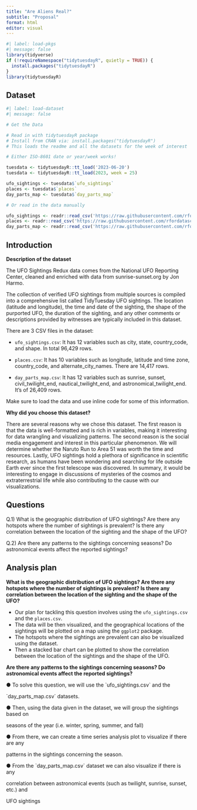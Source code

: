 ```yaml
---
title: "Are Aliens Real?"
subtitle: "Proposal"
format: html
editor: visual
---
```


```r
#| label: load-pkgs
#| message: false
library(tidyverse)
if (!requireNamespace("tidytuesdayR", quietly = TRUE)) {
  install.packages("tidytuesdayR")
}
library(tidytuesdayR)
```

## Dataset

```r
#| label: load-dataset
#| message: false

# Get the Data

# Read in with tidytuesdayR package 
# Install from CRAN via: install.packages("tidytuesdayR")
# This loads the readme and all the datasets for the week of interest

# Either ISO-8601 date or year/week works!

tuesdata <- tidytuesdayR::tt_load('2023-06-20')
tuesdata <- tidytuesdayR::tt_load(2023, week = 25)

ufo_sightings <- tuesdata$`ufo_sightings`
places <- tuesdata$`places`
day_parts_map <- tuesdata$`day_parts_map`

# Or read in the data manually

ufo_sightings <- readr::read_csv('https://raw.githubusercontent.com/rfordatascience/tidytuesday/master/data/2023/2023-06-20/ufo_sightings.csv')
places <- readr::read_csv('https://raw.githubusercontent.com/rfordatascience/tidytuesday/master/data/2023/2023-06-20/places.csv')
day_parts_map <- readr::read_csv('https://raw.githubusercontent.com/rfordatascience/tidytuesday/master/data/2023/2023-06-20/day_parts_map.csv')

```

## Introduction

**Description of the dataset**

The UFO Sightings Redux data comes from the National UFO Reporting Center, cleaned and enriched with data from sunrise-sunset.org by Jon Harmo.

The collection of verified UFO sightings from multiple sources is compiled into a comprehensive list called TidyTuesday UFO sightings. The location (latitude and longitude), the time and date of the sighting, the shape of the purported UFO, the duration of the sighting, and any other comments or descriptions provided by witnesses are typically included in this dataset.

There are 3 CSV files in the dataset:

-   `ufo_sightings.csv`: It has 12 variables such as city, state, country_code, and shape. In total 96,429 rows.

-   `places.csv`: It has 10 variables such as longitude, latitude and time zone, country_code, and alternate_city_names. There are 14,417 rows.

-   `day_parts_map.csv`: It has 12 variables such as sunrise, sunset, civil_twilight_end, nautical_twilight_end, and astronomical_twilight_end. It’s of 26,409 rows.

Make sure to load the data and use inline code for some of this information.

**Why did you choose this dataset?**

There are several reasons why we chose this dataset. The first reason is that the data is well-formatted and is rich in variables, making it interesting for data wrangling and visualizing patterns. The second reason is the social media engagement and interest in this particular phenomenon. We will determine whether the Naruto Run to Area 51 was worth the time and resources. Lastly, UFO sightings hold a plethora of significance in scientific research, as humans have been wondering and searching for life outside Earth ever since the first telescope was discovered. In summary, it would be interesting to engage in discussions of mysteries of the cosmos and extraterrestrial life while also contributing to the cause with our visualizations.

## Questions

Q.1) What is the geographic distribution of UFO sightings? Are there any hotspots where the number of sightings is prevalent? Is there any correlation between the location of the sighting and the shape of the UFO?

Q.2) Are there any patterns to the sightings concerning seasons? Do astronomical events affect the reported sightings?

## Analysis plan

**What is the geographic distribution of UFO sightings? Are there any hotspots where the number of sightings is prevalent? Is there any correlation between the location of the sighting and the shape of the UFO?**

-   Our plan for tackling this question involves using the `ufo_sightings.csv` and the `places.csv`.
-   The data will be then visualized, and the geographical locations of the sightings will be plotted on a map using the `ggplot2` package.
-   The hotspots where the sightings are prevalent can also be visualized using the dataset.
-   Then a stacked bar chart can be plotted to show the correlation between the location of the sightings and the shape of the UFO.

**Are there any patterns to the sightings concerning seasons? Do astronomical events affect the reported sightings?**

● To solve this question, we will use the \`ufo_sightings.csv\` and the

\`day_parts_map.csv\` datasets.

● Then, using the data given in the dataset, we will group the sightings based on

seasons of the year (i.e. winter, spring, summer, and fall)

● From there, we can create a time series analysis plot to visualize if there are any

patterns in the sightings concerning the season.

● From the \`day_parts_map.csv\` dataset we can also visualize if there is any

correlation between astronomical events (such as twilight, sunrise, sunset, etc.) and

UFO sightings
